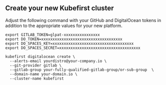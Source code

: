 
## Create your new Kubefirst cluster

Adjust the following command with your GitHub and DigitalOcean tokens in addition to the appropriate values for your new platform.

```shell
export GITLAB_TOKEN=glpat-xxxxxxxxxxxxxxxx
export DO_TOKEN=xxxxxxxxxxxxxxxxxxxxxxxxxxxxxxxxxxxx
export DO_SPACES_KEY=xxxxxxxxxxxxxxxxxxxxxxxxxxxxxxxxxxxx
export DO_SPACES_SECRET=xxxxxxxxxxxxxxxxxxxxxxxxxxxxxxxxxxxx

kubefirst digitalocean create \
  --alerts-email yourdistro@your-company.io \
  --git-provider gitlab \
  --gitlab-group your-fully-qualified-gitlab-group/or-sub-group  \
  --domain-name your-domain.io \
  --cluster-name kubefirst
```

<CloudflareDNS />
